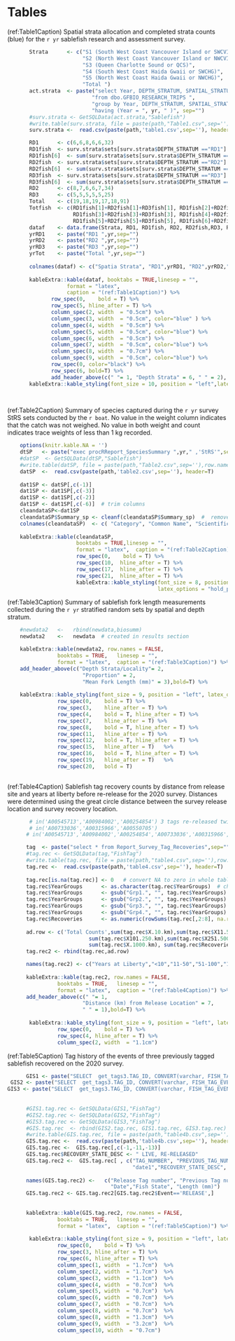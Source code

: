 # Tables
(ref:Table1Caption) Spatial strata allocation and completed strata counts (blue) for the `r yr` sablefish research and assessment survey.

```r

       Strata      <- c("S1 (South West Coast Vancouver Island or SWCVI)",
                        "S2 (North West Coast Vancouver Island or NWCVI)",
                        "S3 (Queen Charlotte Sound or QCS)",
                        "S4 (South West Coast Haida Gwaii or SWCHG)",
                        "S5 (North West Coast Haida Gwaii or NWCHG)",
                        "Total ")
       act.strata  <- paste("select Year, DEPTH_STRATUM, SPATIAL_STRATUM, COUNT([SET]) AS sets ",
                           "from dbo.GFBIO_RESEARCH_TRIPS ",
                           "group by Year, DEPTH_STRATUM, SPATIAL_STRATUM ",
                           "having (Year = ", yr, " )", sep="")
       #surv.strata <- GetSQLData(act.strata,"Sablefish")
       #write.table(surv.strata, file = paste(path,"Table1.csv",sep=''),row.names=FALSE, na="",col.names=TRUE, sep=",")
       surv.strata <-  read.csv(paste(path,'table1.csv',sep=''), header=T)

       RD1      <- c(6,6,8,6,6,32)
       RD1fish  <- surv.strata$sets[surv.strata$DEPTH_STRATUM =="RD1"]
       RD1fish[6]  <- sum(surv.strata$sets[surv.strata$DEPTH_STRATUM =="RD1"])
       RD2fish  <- surv.strata$sets[surv.strata$DEPTH_STRATUM =="RD2"]
       RD2fish[6]  <- sum(surv.strata$sets[surv.strata$DEPTH_STRATUM =="RD2"])
       RD3fish  <- surv.strata$sets[surv.strata$DEPTH_STRATUM =="RD3"]
       RD3fish[6]  <- sum(surv.strata$sets[surv.strata$DEPTH_STRATUM =="RD3"])     
       RD2      <- c(8,7,6,6,7,34)
       RD3      <- c(5,5,5,5,5,25)
       Total    <- c(19,18,19,17,18,91)
       Totfish  <- c(RD1fish[1]+RD2fish[1]+RD3fish[1], RD1fish[2]+RD2fish[2]+RD3fish[2],
                     RD1fish[3]+RD2fish[3]+RD3fish[3], RD1fish[4]+RD2fish[4]+RD3fish[4],
                     RD1fish[5]+RD2fish[5]+RD3fish[5], RD1fish[6]+RD2fish[6]+RD3fish[6]) # addition
       dataf    <- data.frame(Strata, RD1, RD1fish, RD2, RD2fish,RD3, RD3fish, Total, Totfish) 
       yrRD1    <- paste("RD1 ",yr,sep="")
       yrRD2    <- paste("RD2 ",yr,sep="")
       yrRD3    <- paste("RD3 ",yr,sep="")
       yrTot    <- paste("Total ",yr,sep="")
       
       colnames(dataf) <- c("Spatia Strata", "RD1",yrRD1, "RD2",yrRD2,"RD3",yrRD3,"Total",yrTot)
   
       kableExtra::kable(dataf, booktabs = TRUE,linesep = "",
                   format = "latex",
                   caption = "(ref:Table1Caption)") %>%
              row_spec(0,    bold = T) %>%
              row_spec(5, hline_after = T) %>%
              column_spec(2, width  = "0.5cm") %>%
              column_spec(3, width  = "0.5cm", color="blue" ) %>%
              column_spec(4, width  = "0.5cm") %>%
              column_spec(5, width  = "0.5cm", color="blue") %>% 
              column_spec(6, width  = "0.5cm") %>% 
              column_spec(7, width  = "0.5cm", color="blue") %>%          
              column_spec(8, width  = "0.7cm") %>%
              column_spec(9, width  = "0.5cm", color="blue") %>% 
              row_spec(0, color="black") %>%
              row_spec(6, bold=T) %>%
              add_header_above(c(" "= 1, "Depth Strata" = 6, " " = 2), bold=T) %>%
       kableExtra::kable_styling(font_size = 10, position = "left",latex_options = "hold_position")
  
  
```

(ref:Table2Caption) Summary of species captured during the `r yr` survey StRS sets conducted by the `r boat`. No value in the weight column indicates that the catch was not weighed. No value in both weight and count indicates trace weights of less than 1 kg recorded.


```r

    options(knitr.kable.NA = '')
    dtSP   <- paste("exec procRReport_SpeciesSummary ",yr," ,'StRS'",sep="")
    #datSP  <- GetSQLData(dtSP,"Sablefish")
    #write.table(datSP, file = paste(path,"Table2.csv",sep=''),row.names=FALSE, na="",col.names=TRUE, sep=",")
    datSP  <-  read.csv(paste(path,'table2.csv',sep=''), header=T)
       
    dat1SP <- datSP[,c(-1)] 
    dat1SP <- dat1SP[,c(-3)]
    dat1SP <- dat1SP[,c(-2)]
    dat1SP <- dat1SP[,c(-6)]  # trim columns
    cleandataSP<-dat1SP
    cleandataSP$Summary_sp <- cleanf(cleandataSP$Summary_sp)  #  remove duplicates function
    colnames(cleandataSP)  <- c( "Category", "Common Name", "Scientific Name" , "Count", "Weight(kg)")
    
    kableExtra::kable(cleandataSP,
                      booktabs = TRUE,linesep = "",
                      format = "latex",  caption = "(ref:Table2Caption)") %>%
                      row_spec(0,    bold = T) %>%
                      row_spec(10,  hline_after = T) %>%
                      row_spec(17,  hline_after = T) %>%
                      row_spec(21,  hline_after = T) %>%
                      kableExtra::kable_styling(font_size = 8, position = "left",
                                                latex_options = "hold_position")
```


(ref:Table3Caption) Summary of sablefish fork length measurements collected during the `r yr` stratified random sets by spatial and depth stratum.

```r

    #newdata2   <-   rbind(newdata,biosumm)
    newdata2    <-   newdata  # created in results section

    kableExtra::kable(newdata2, row.names = FALSE,
                booktabs = TRUE,   linesep = "",
                format = "latex",  caption = "(ref:Table3Caption)") %>% 
    add_header_above(c("Depth Strata/Locality"= 2,
                        "Proportion" = 2, 
                        "Mean Fork Length (mm)" = 3),bold=T) %>%
      
    kableExtra::kable_styling(font_size = 9, position = "left", latex_options = "hold_position") %>%
                row_spec(0,    bold = T) %>%
                row_spec(3,    hline_after = T) %>%
                row_spec(4,    bold = T, hline_after = T) %>%
                row_spec(7,    hline_after = T) %>% 
                row_spec(8,    bold = T, hline_after = T) %>%      
                row_spec(11,   hline_after = T) %>%
                row_spec(12,   bold = T, hline_after = T) %>%      
                row_spec(15,   hline_after = T)   %>% 
                row_spec(16,   bold = T, hline_after = T) %>%   
                row_spec(19,   hline_after = T)   %>% 
                row_spec(20,   bold = T)
      
```

(ref:Table4Caption) Sablefish tag recovery counts by distance from release site and years at liberty before re-release for the 2020 survey. Distances were determined using the great circle distance between the survey release location and survey recovery location.


```r

       # in('A00545713','A00984002','A00254854') 3 tags re-released twice
       # in('A00733036','A00315966','A00550705')
      # in('A00545713','A00984002','A00254854','A00733036','A00315966','A00550705') 

      tag  <- paste("select * from Report_Survey_Tag_Recoveries",sep="") # have to go in database and change the year value
      #tag.rec <- GetSQLData(tag,"FishTag")
      #write.table(tag.rec, file = paste(path,"table4.csv",sep=''),row.names=FALSE, na="",col.names=TRUE, sep=",")
      tag.rec <-  read.csv(paste(path,'table4.csv',sep=''), header=T)
      
      tag.rec[is.na(tag.rec)] <- 0   # convert NA to zero in whole table
      tag.rec$YearGroups      <- as.character(tag.rec$YearGroups)  # change column to character
      tag.rec$YearGroups      <- gsub("Grp1.", "", tag.rec$YearGroups)
      tag.rec$YearGroups      <- gsub("Grp2.", "", tag.rec$YearGroups)
      tag.rec$YearGroups      <- gsub("Grp3.", "", tag.rec$YearGroups)  
      tag.rec$YearGroups      <- gsub("Grp4.", "", tag.rec$YearGroups)      
      tag.rec$Recoveries      <- as.numeric(rowSums(tag.rec[,2:8], na.rm=TRUE))
      
      ad.row <- c('Total Counts',sum(tag.rec$X.10.km),sum(tag.rec$X11.50.km),sum(tag.rec$X51.100.km),
                          sum(tag.rec$X101.250.km),sum(tag.rec$X251.500.km),sum(tag.rec$X501.1000.km),
                          sum(tag.rec$X.1000.km), sum(tag.rec$Recoveries) )
      tag.rec2 <- rbind(tag.rec,ad.row) 

      names(tag.rec2) <- c("Years at Liberty","<10","11-50","51-100","101-250","251-500","501-1000","1000+","Recovery count")
   
      kableExtra::kable(tag.rec2, row.names = FALSE,
                booktabs = TRUE,   linesep = "",
                format = "latex",  caption = "(ref:Table4Caption)") %>% 
      add_header_above(c(" "= 1,
                        "Distance (km) from Release Location" = 7, 
                        " " = 1),bold=T) %>% 
      
       kableExtra::kable_styling(font_size = 9, position = "left", latex_options = "hold_position") %>%
                row_spec(0,    bold = T) %>%
                row_spec(4, hline_after = T) %>%
                column_spec(2, width  = "1.1cm") 

```
\clearpage
(ref:Table5Caption) Tag history of the events of three previously tagged sablefish recovered on the 2020 survey.

```r

      GIS1 <- paste("SELECT  get_tags3.TAG_ID, CONVERT(varchar, FISH_TAG_EVENTS_4.EVENT_DATE, 101) AS date1, FISH_TAG_EVENTS_4.EVENT_YEAR, dbo.EVENT_TYPE.EVENT_DESCRIPTION, FISH_TAG_EVENTS_4.EVENT_NUMBER, FISH_TAG_EVENTS_4.EVENT_TRIP,  dbo.FISH_STATE.RECOVERY_STATE_DESC, dbo.q_Fish_Tag_Lengths.Length, FISH_TAG_EVENTS_4.TAG_NUMBER,  FISH_TAG_EVENTS_4.PREVIOUS_TAG_NUMBER, FISH_TAG_EVENTS_4.FISH_EVENT_NUMBER,FISH_TAG_EVENTS_4.EVENT_SET,FISH_TAG_EVENTS_4.RECAPTURE_FISH_ID FROM  dbo.EVENT_TYPE RIGHT OUTER JOIN  (SELECT  TAG_ID, rfi   FROM   (SELECT   FISH_TAG_EVENTS_1.TAG_ID, QRY3.rfi  FROM   (SELECT  TAG_ID, CASE WHEN RECAPTURE_FISH_ID = 0 THEN - 99 ELSE ISNULL(RECAPTURE_FISH_ID, - 99) END AS rfi FROM   (SELECT   TAG_ID, RECAPTURE_FISH_ID  FROM   dbo.FISH_TAG_EVENTS WHERE  (TAG_NUMBER = N'A00315966')) AS QRY1 UNION  SELECT   TAG_ID, RECAPTURE_FISH_ID FROM    (SELECT   TAG_ID, RECAPTURE_FISH_ID  FROM dbo.FISH_TAG_EVENTS AS FISH_TAG_EVENTS_2 WHERE  (PREVIOUS_TAG_NUMBER = N'A00315966')) AS QRY2) AS QRY3 INNER JOIN dbo.FISH_TAG_EVENTS AS FISH_TAG_EVENTS_1 ON QRY3.rfi = FISH_TAG_EVENTS_1.RECAPTURE_FISH_ID GROUP BY FISH_TAG_EVENTS_1.TAG_ID, QRY3.rfi HAVING  (QRY3.rfi IS NOT NULL)) AS get_tags1  UNION SELECT  TAG_ID, RECAPTURE_FISH_ID FROM    (SELECT  FISH_TAG_EVENTS_1.TAG_ID, QRY3_1.RECAPTURE_FISH_ID FROM (SELECT TAG_ID, RECAPTURE_FISH_ID FROM   (SELECT   TAG_ID, RECAPTURE_FISH_ID FROM   dbo.FISH_TAG_EVENTS AS FISH_TAG_EVENTS_3 WHERE    (TAG_NUMBER = N'A00315966')) AS QRY1_1 UNION SELECT   TAG_ID, RECAPTURE_FISH_ID   FROM   (SELECT     TAG_ID, RECAPTURE_FISH_ID FROM   dbo.FISH_TAG_EVENTS AS FISH_TAG_EVENTS_2 WHERE  (PREVIOUS_TAG_NUMBER = N'A00315966')) AS QRY2_1) AS QRY3_1 INNER JOIN dbo.FISH_TAG_EVENTS AS FISH_TAG_EVENTS_1 ON QRY3_1.TAG_ID = FISH_TAG_EVENTS_1.TAG_ID GROUP BY FISH_TAG_EVENTS_1.TAG_ID, QRY3_1.RECAPTURE_FISH_ID  HAVING (QRY3_1.RECAPTURE_FISH_ID IS NULL)) AS get_tags2) AS get_tags3 INNER JOIN  dbo.FISH_TAG_EVENTS AS FISH_TAG_EVENTS_4 ON get_tags3.TAG_ID = FISH_TAG_EVENTS_4.TAG_ID ON dbo.EVENT_TYPE.EVENT_TYPE = FISH_TAG_EVENTS_4.EVENT_TYPE LEFT OUTER JOIN dbo.FISH_STATE RIGHT OUTER JOIN dbo.FISH_TAG_REC_SPECS ON dbo.FISH_STATE.RECOVERY_STATE_CODE = dbo.FISH_TAG_REC_SPECS.RECOVERY_STATE ON FISH_TAG_EVENTS_4.TAG_ID = dbo.FISH_TAG_REC_SPECS.TAG_ID LEFT OUTER JOIN dbo.q_Fish_Tag_Lengths ON FISH_TAG_EVENTS_4.TAG_ID = dbo.q_Fish_Tag_Lengths.TAG_ID ORDER BY FISH_TAG_EVENTS_4.EVENT_YEAR, FISH_TAG_EVENTS_4.FISH_EVENT_NUMBER,date1 ", sep="")   # for 2020 only
 GIS2 <- paste("SELECT  get_tags3.TAG_ID, CONVERT(varchar, FISH_TAG_EVENTS_4.EVENT_DATE, 101) AS date1, FISH_TAG_EVENTS_4.EVENT_YEAR, dbo.EVENT_TYPE.EVENT_DESCRIPTION, FISH_TAG_EVENTS_4.EVENT_NUMBER, FISH_TAG_EVENTS_4.EVENT_TRIP,  dbo.FISH_STATE.RECOVERY_STATE_DESC, dbo.q_Fish_Tag_Lengths.Length, FISH_TAG_EVENTS_4.TAG_NUMBER,  FISH_TAG_EVENTS_4.PREVIOUS_TAG_NUMBER, FISH_TAG_EVENTS_4.FISH_EVENT_NUMBER,FISH_TAG_EVENTS_4.EVENT_SET,FISH_TAG_EVENTS_4.RECAPTURE_FISH_ID FROM  dbo.EVENT_TYPE RIGHT OUTER JOIN  (SELECT  TAG_ID, rfi   FROM   (SELECT   FISH_TAG_EVENTS_1.TAG_ID, QRY3.rfi  FROM   (SELECT  TAG_ID, CASE WHEN RECAPTURE_FISH_ID = 0 THEN - 99 ELSE ISNULL(RECAPTURE_FISH_ID, - 99) END AS rfi FROM   (SELECT   TAG_ID, RECAPTURE_FISH_ID  FROM   dbo.FISH_TAG_EVENTS WHERE  (TAG_NUMBER = N'A00550705')) AS QRY1 UNION  SELECT   TAG_ID, RECAPTURE_FISH_ID FROM    (SELECT   TAG_ID, RECAPTURE_FISH_ID  FROM dbo.FISH_TAG_EVENTS AS FISH_TAG_EVENTS_2 WHERE  (PREVIOUS_TAG_NUMBER = N'A00550705')) AS QRY2) AS QRY3 INNER JOIN dbo.FISH_TAG_EVENTS AS FISH_TAG_EVENTS_1 ON QRY3.rfi = FISH_TAG_EVENTS_1.RECAPTURE_FISH_ID GROUP BY FISH_TAG_EVENTS_1.TAG_ID, QRY3.rfi HAVING  (QRY3.rfi IS NOT NULL)) AS get_tags1  UNION SELECT  TAG_ID, RECAPTURE_FISH_ID FROM    (SELECT  FISH_TAG_EVENTS_1.TAG_ID, QRY3_1.RECAPTURE_FISH_ID FROM (SELECT TAG_ID, RECAPTURE_FISH_ID FROM   (SELECT   TAG_ID, RECAPTURE_FISH_ID FROM   dbo.FISH_TAG_EVENTS AS FISH_TAG_EVENTS_3 WHERE    (TAG_NUMBER = N'A00550705')) AS QRY1_1 UNION SELECT   TAG_ID, RECAPTURE_FISH_ID   FROM   (SELECT     TAG_ID, RECAPTURE_FISH_ID FROM   dbo.FISH_TAG_EVENTS AS FISH_TAG_EVENTS_2 WHERE  (PREVIOUS_TAG_NUMBER = N'A00550705')) AS QRY2_1) AS QRY3_1 INNER JOIN dbo.FISH_TAG_EVENTS AS FISH_TAG_EVENTS_1 ON QRY3_1.TAG_ID = FISH_TAG_EVENTS_1.TAG_ID GROUP BY FISH_TAG_EVENTS_1.TAG_ID, QRY3_1.RECAPTURE_FISH_ID  HAVING (QRY3_1.RECAPTURE_FISH_ID IS NULL)) AS get_tags2) AS get_tags3 INNER JOIN  dbo.FISH_TAG_EVENTS AS FISH_TAG_EVENTS_4 ON get_tags3.TAG_ID = FISH_TAG_EVENTS_4.TAG_ID ON dbo.EVENT_TYPE.EVENT_TYPE = FISH_TAG_EVENTS_4.EVENT_TYPE LEFT OUTER JOIN dbo.FISH_STATE RIGHT OUTER JOIN dbo.FISH_TAG_REC_SPECS ON dbo.FISH_STATE.RECOVERY_STATE_CODE = dbo.FISH_TAG_REC_SPECS.RECOVERY_STATE ON FISH_TAG_EVENTS_4.TAG_ID = dbo.FISH_TAG_REC_SPECS.TAG_ID LEFT OUTER JOIN dbo.q_Fish_Tag_Lengths ON FISH_TAG_EVENTS_4.TAG_ID = dbo.q_Fish_Tag_Lengths.TAG_ID ORDER BY FISH_TAG_EVENTS_4.EVENT_YEAR, FISH_TAG_EVENTS_4.FISH_EVENT_NUMBER,date1 ", sep="")   # for 2020 only
GIS3 <- paste("SELECT  get_tags3.TAG_ID, CONVERT(varchar, FISH_TAG_EVENTS_4.EVENT_DATE, 101) AS date1, FISH_TAG_EVENTS_4.EVENT_YEAR, dbo.EVENT_TYPE.EVENT_DESCRIPTION, FISH_TAG_EVENTS_4.EVENT_NUMBER, FISH_TAG_EVENTS_4.EVENT_TRIP,  dbo.FISH_STATE.RECOVERY_STATE_DESC, dbo.q_Fish_Tag_Lengths.Length, FISH_TAG_EVENTS_4.TAG_NUMBER,  FISH_TAG_EVENTS_4.PREVIOUS_TAG_NUMBER, FISH_TAG_EVENTS_4.FISH_EVENT_NUMBER,FISH_TAG_EVENTS_4.EVENT_SET,FISH_TAG_EVENTS_4.RECAPTURE_FISH_ID FROM  dbo.EVENT_TYPE RIGHT OUTER JOIN  (SELECT  TAG_ID, rfi   FROM   (SELECT   FISH_TAG_EVENTS_1.TAG_ID, QRY3.rfi  FROM   (SELECT  TAG_ID, CASE WHEN RECAPTURE_FISH_ID = 0 THEN - 99 ELSE ISNULL(RECAPTURE_FISH_ID, - 99) END AS rfi FROM   (SELECT   TAG_ID, RECAPTURE_FISH_ID  FROM   dbo.FISH_TAG_EVENTS WHERE  (TAG_NUMBER = N'A00733036')) AS QRY1 UNION  SELECT   TAG_ID, RECAPTURE_FISH_ID FROM    (SELECT   TAG_ID, RECAPTURE_FISH_ID  FROM dbo.FISH_TAG_EVENTS AS FISH_TAG_EVENTS_2 WHERE  (PREVIOUS_TAG_NUMBER = N'A00733036')) AS QRY2) AS QRY3 INNER JOIN dbo.FISH_TAG_EVENTS AS FISH_TAG_EVENTS_1 ON QRY3.rfi = FISH_TAG_EVENTS_1.RECAPTURE_FISH_ID GROUP BY FISH_TAG_EVENTS_1.TAG_ID, QRY3.rfi HAVING  (QRY3.rfi IS NOT NULL)) AS get_tags1  UNION SELECT  TAG_ID, RECAPTURE_FISH_ID FROM    (SELECT  FISH_TAG_EVENTS_1.TAG_ID, QRY3_1.RECAPTURE_FISH_ID FROM (SELECT TAG_ID, RECAPTURE_FISH_ID FROM   (SELECT   TAG_ID, RECAPTURE_FISH_ID FROM   dbo.FISH_TAG_EVENTS AS FISH_TAG_EVENTS_3 WHERE    (TAG_NUMBER = N'A00733036')) AS QRY1_1 UNION SELECT   TAG_ID, RECAPTURE_FISH_ID   FROM   (SELECT     TAG_ID, RECAPTURE_FISH_ID FROM   dbo.FISH_TAG_EVENTS AS FISH_TAG_EVENTS_2 WHERE  (PREVIOUS_TAG_NUMBER = N'A00733036')) AS QRY2_1) AS QRY3_1 INNER JOIN dbo.FISH_TAG_EVENTS AS FISH_TAG_EVENTS_1 ON QRY3_1.TAG_ID = FISH_TAG_EVENTS_1.TAG_ID GROUP BY FISH_TAG_EVENTS_1.TAG_ID, QRY3_1.RECAPTURE_FISH_ID  HAVING (QRY3_1.RECAPTURE_FISH_ID IS NULL)) AS get_tags2) AS get_tags3 INNER JOIN  dbo.FISH_TAG_EVENTS AS FISH_TAG_EVENTS_4 ON get_tags3.TAG_ID = FISH_TAG_EVENTS_4.TAG_ID ON dbo.EVENT_TYPE.EVENT_TYPE = FISH_TAG_EVENTS_4.EVENT_TYPE LEFT OUTER JOIN dbo.FISH_STATE RIGHT OUTER JOIN dbo.FISH_TAG_REC_SPECS ON dbo.FISH_STATE.RECOVERY_STATE_CODE = dbo.FISH_TAG_REC_SPECS.RECOVERY_STATE ON FISH_TAG_EVENTS_4.TAG_ID = dbo.FISH_TAG_REC_SPECS.TAG_ID LEFT OUTER JOIN dbo.q_Fish_Tag_Lengths ON FISH_TAG_EVENTS_4.TAG_ID = dbo.q_Fish_Tag_Lengths.TAG_ID ORDER BY FISH_TAG_EVENTS_4.EVENT_YEAR, FISH_TAG_EVENTS_4.FISH_EVENT_NUMBER,date1 ", sep="")   # for 2020 only
      
      
      #GIS1.tag.rec <- GetSQLData(GIS1,"FishTag")
      #GIS2.tag.rec <- GetSQLData(GIS2,"FishTag")
      #GIS3.tag.rec <- GetSQLData(GIS3,"FishTag")
      #GIS.tag.rec  <- rbind(GIS2.tag.rec, GIS1.tag.rec, GIS3.tag.rec)
      #write.table(GIS.tag.rec, file = paste(path,"table4b.csv",sep=''),row.names=FALSE, na="",col.names=TRUE, sep=",")
      GIS.tag.rec <-  read.csv(paste(path,'table4b.csv',sep=''), header=T)
      GIS.tag.rec <-  GIS.tag.rec[,c(-1,-11,-13)]
      GIS.tag.rec$RECOVERY_STATE_DESC <- " LIVE, RE-RELEASED"
      GIS.tag.rec2 <-  GIS.tag.rec[ , c("TAG_NUMBER", "PREVIOUS_TAG_NUMBER", "EVENT_DESCRIPTION","EVENT_NUMBER", "EVENT_TRIP","EVENT_SET","EVENT_YEAR",
                                        "date1","RECOVERY_STATE_DESC", "Length")]
      
      names(GIS.tag.rec2) <-   c("Release Tag number", "Previous Tag number", "Event","Event no.","Event Trip","Event Set","Event year",
                                 "Date","Fish State", "Length (mm)")
      GIS.tag.rec2 <- GIS.tag.rec2[GIS.tag.rec2$Event=='RELEASE',]
      
 
      kableExtra::kable(GIS.tag.rec2, row.names = FALSE,
                booktabs = TRUE,   linesep = "",
                format = "latex",  caption = "(ref:Table5Caption)") %>% 
 
       kableExtra::kable_styling(font_size = 9, position = "left", latex_options = "hold_position") %>%
                row_spec(0,    bold = T) %>%
                row_spec(3, hline_after = T) %>%
                row_spec(6, hline_after = T) %>%
                column_spec(1, width  = "1.7cm")  %>%
                column_spec(2, width  = "1.7cm")  %>%
                column_spec(3, width  = "1.1cm")  %>%
                column_spec(4, width  = "0.7cm")  %>%
                column_spec(5, width  = "0.7cm")  %>%
                column_spec(6, width  = "0.7cm")  %>%  
                column_spec(7, width  = "0.7cm")  %>% 
                column_spec(8, width  = "0.7cm")  %>%   
                column_spec(8, width  = "1.3cm")  %>%  
                column_spec(9, width  = "3.2cm")  %>%  
                column_spec(10, width  = "0.7cm")          
```


\clearpage

